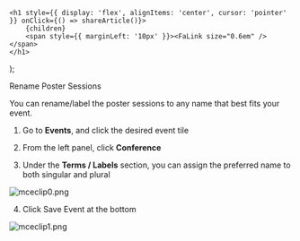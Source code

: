 

    <h1 style={{ display: 'flex', alignItems: 'center', cursor: 'pointer' }} onClick={() => shareArticle()}>
        {children} 
        <span style={{ marginLeft: '10px' }}><FaLink size="0.6em" /></span>
    </h1>
);

<ToastContainer />

<ClickableTitle>Rename Poster Sessions</ClickableTitle>




You can rename/label the poster sessions to any name that best fits your event. 


1. Go to **Events**, and click the desired event tile


2. From the left panel, click **Conference** 


3. Under the **Terms / Labels** section, you can assign the preferred name to both singular and plural 


![mceclip0.png](../../../resources/article-images/12943338241811-Rename-Poster-Sessions_1.png)


4. Click Save Event at the bottom 


![mceclip1.png](../../../resources/article-images/12943338241811-Rename-Poster-Sessions_2.png)



